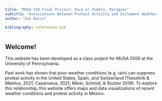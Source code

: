 ---
title: "MUSA 550 Final Project: Para el Pueblo, Paraguas"
subtitle: "Associations Between Protest Activity and Inclement Weather in Mexico"
author: "Ian Davis"

bibliography: references.bib
---

## Welcome!

::: {.callout-note}
This website has been developed as a class project for MUSA 5500 at the University of Pennsylvania. 
:::

Past work has shown that poor weather conditions (e.g. rain) can suppress protest activity in the United States, Spain, and Switzerland (Teeselink & Meelios, 2021; Casanueva, 2021; Meier, Schmid, & Stutzer 2019). To explore this relationship, this website offers maps and data visualizations of recent weather conditions and protest activity in Mexico.


